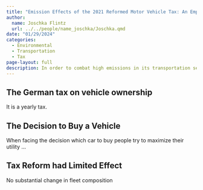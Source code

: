 ```yaml
---
title: "Emission Effects of the 2021 Reformed Motor Vehicle Tax: An Empirical Analysis"
author: 
  name: Joschka Flintz
  url: ../../people/name_joschka/Joschka.qmd
date: "01/29/2024"
categories:
  - Environmental
  - Transportation
  - Tax
page-layout: full
description: In order to combat high emissions in its transportation sector, Germany reformed its tax on vehicle ownerhsip in 2021, increasing the yearly tax burden for owners of new cars with high CO2 emissions. However, an analysis of the tax reform's impact on car fleet composition and CO2 emissions shows only limited effectiveness in incentivizing individuals to purchase more eco-friendly cars an average tax increase of about 11€ per year leads to a reduction in the average CO2 intesnity of new cars of only 0.74g/km CO2. 
---
```


## The German tax on vehicle ownership

It is a yearly tax.

## The Decision to Buy a Vehicle

When facing the decision which car to buy people try to maximize their utility ...

## Tax Reform had Limited Effect

No substantial change in fleet composition
